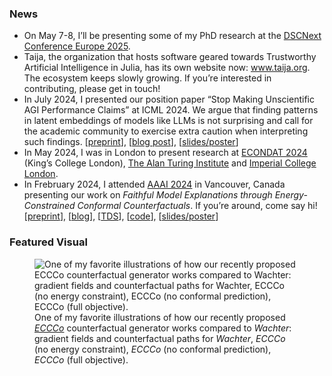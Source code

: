### News

- On May 7-8, I'll be presenting some of my PhD research at the [DSCNext Conference Europe 2025](https://dscnextcon.com/speaker/patrick/).
- Taija, the organization that hosts software geared towards Trustworthy Artificial Intelligence in Julia, has its own website now: [www.taija.org](https://www.taija.org/). The ecosystem keeps slowly growing. If you're interested in contributing, please get in touch!
- In July 2024, I presented our position paper "Stop Making Unscientific AGI Performance Claims" at ICML 2024. We argue that finding patterns in latent embeddings of models like LLMs is not surprising and call for the academic community to exercise extra caution when interpreting such findings. [[preprint](https://arxiv.org/abs/2402.03962)], [[blog post](/blog/posts/spurious-sparks/index.qmd)], [[slides/poster](/content/talks/posts/2024-icml/index.qmd)]
- In May 2024, I was in London to present research at [ECONDAT 2024](/content/talks/posts/2024-econdat/) (King's College London), [The Alan Turing Institute](/content/talks/posts/2024-turing/) and [Imperial College London](/content/talks/posts/2024-imperial/). 
- In Frebruary 2024, I attended [AAAI 2024](https://aaai.org/aaai-conference/) in Vancouver, Canada presenting our work on *Faithful Model Explanations through Energy-Constrained Conformal Counterfactuals*. If you're around, come say hi! [[preprint](https://arxiv.org/abs/2312.10648)], [[blog](/blog/posts/eccco/index.qmd)], [[TDS](https://medium.com/towards-data-science/ecccos-from-the-black-box-c4bd6ef20263)], [[code](https://github.com/pat-alt/ECCCo.jl)], [[slides/poster](/content/talks/posts/2024-aaai/index.qmd)]

### Featured Visual

![One of my favorite illustrations of how our recently proposed [*ECCCo*](/blog/posts/eccco/index.qmd) counterfactual generator works compared to *Wachter*: gradient fields and counterfactual paths for *Wachter*, *ECCCo* (no energy constraint), *ECCCo* (no conformal prediction), *ECCCo* (full objective).](/blog/posts/eccco/www/poc_gradient_fields.png)

